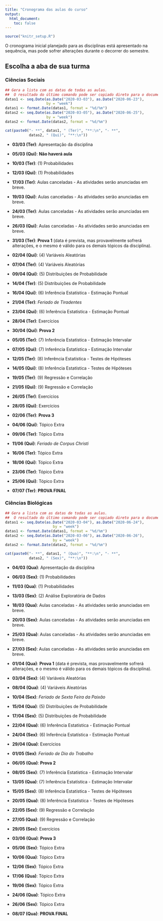 ```yaml
---
title: "Cronograma das aulas do curso"
output: 
  html_document:
    toc: false
---
```


```r
source("knitr_setup.R")
```


O cronograma inicial planejado para as disciplinas 
está apresentado na sequência, mas pode sofrer alterações durante o 
decorrer do semestre.

## Escolha a aba de sua turma {.tabset}

### Ciências Sociais

```r
## Gera a lista com as datas de todas as aulas. 
##  O resultado do último comando pode ser copiado direto para o documento
datas1 <- seq.Date(as.Date("2020-03-03"), as.Date("2020-06-23"),
                   by = "week")
datas1 <- format.Date(datas1, format = "%d/%m")
datas2 <- seq.Date(as.Date("2020-03-05"), as.Date("2020-06-25"),
                   by = "week")
datas2 <- format.Date(datas2, format = "%d/%m")

cat(paste0("- **", datas1, " (Ter)", "**:\n", "- **",
           datas2, " (Qui)", "**:\n"))
```

- **03/03 (Ter)**: Apresentação da disciplina
- **05/03 (Qui)**: **Não haverá aula**
 - **10/03 (Ter)**: (1) Probabilidades
- **12/03 (Qui)**: (1) Probabilidades
 - **17/03 (Ter)**: Aulas canceladas - As atividades serão anunciadas em breve.
- **19/03 (Qui)**: Aulas canceladas - As atividades serão anunciadas em breve.
 - **24/03 (Ter)**: Aulas canceladas - As atividades serão anunciadas em breve.
- **26/03 (Qui)**: Aulas canceladas - As atividades serão anunciadas em breve.
 - **31/03 (Ter)**: **Prova 1** (data é prevista, mas provavelmente sofrerá alterações, 
                    e o mesmo é válido para os demais tópicos da disciplina).

- **02/04 (Qui)**: (4) Variáveis Aleatórias
 - **07/04 (Ter)**: (4) Variáveis Aleatórias
- **09/04 (Qui)**: (5) Distribuições de Probabilidade
 - **14/04 (Ter)**: (5) Distribuições de Probabilidade
- **16/04 (Qui)**: (6) Inferência Estatística - Estimação Pontual
 - **21/04 (Ter)**: *Feriado de Tiradentes*
- **23/04 (Qui)**: (6) Inferência Estatística - Estimação Pontual
 - **28/04 (Ter)**: Exercícios
- **30/04 (Qui)**: **Prova 2**

 - **05/05 (Ter)**: (7) Inferência Estatística - Estimação Intervalar
- **07/05 (Qui)**: (7) Inferência Estatística - Estimação Intervalar
 - **12/05 (Ter)**: (8) Inferência Estatística - Testes de Hipóteses
- **14/05 (Qui)**: (8) Inferência Estatística - Testes de Hipóteses
 - **19/05 (Ter)**: (9) Regressão e Correlação
- **21/05 (Qui)**:  (9) Regressão e Correlação
 - **26/05 (Ter)**: Exercícios
- **28/05 (Qui)**: Exercícios
 - **02/06 (Ter)**: **Prova 3**
 
- **04/06 (Qui)**: Tópico Extra
 - **09/06 (Ter)**: Tópico Extra
- **11/06 (Qui)**: *Feriado de Corpus Christi*
 - **16/06 (Ter)**: Tópico Extra
- **18/06 (Qui)**: Tópico Extra
 - **23/06 (Ter)**: Tópico Extra
- **25/06 (Qui)**: Tópico Extra

- **07/07 (Ter)**: **PROVA FINAL**





### Ciências Biológicas

```r
## Gera a lista com as datas de todas as aulas. 
##  O resultado do último comando pode ser copiado direto para o documento
datas1 <- seq.Date(as.Date("2020-03-04"), as.Date("2020-06-24"),
                      by = "week")
datas1 <- format.Date(datas1, format = "%d/%m")
datas2 <- seq.Date(as.Date("2020-03-06"), as.Date("2020-06-26"),
                      by = "week")
datas2 <- format.Date(datas2, format = "%d/%m")

cat(paste0("- **", datas1, " (Qua)", "**:\n", "- **",
           datas2, " (Sex)", "**:\n"))
```

- **04/03 (Qua)**: Apresentação da disciplina
- **06/03 (Sex)**: (1) Probabilidades
 - **11/03 (Qua)**: (1) Probabilidades
- **13/03 (Sex)**: (2) Análise Exploratória de Dados
 - **18/03 (Qua)**: Aulas canceladas - As atividades serão anunciadas em breve.
- **20/03 (Sex)**: Aulas canceladas - As atividades serão anunciadas em breve.
 - **25/03 (Qua)**: Aulas canceladas - As atividades serão anunciadas em breve.
- **27/03 (Sex)**: Aulas canceladas - As atividades serão anunciadas em breve.
 - **01/04 (Qua)**: **Prova 1** (data é prevista, mas provavelmente sofrerá alterações, 
                    e o mesmo é válido para os demais tópicos da disciplina).
 
- **03/04 (Sex)**: (4) Variáveis Aleatórias
 - **08/04 (Qua)**: (4) Variáveis Aleatórias
- **10/04 (Sex)**: *Feriado de Sexta Feira da Paixão*
 - **15/04 (Qua)**: (5) Distribuições de Probabilidade
- **17/04 (Sex)**: (5) Distribuições de Probabilidade
 - **22/04 (Qua)**: (6) Inferência Estatística - Estimação Pontual
- **24/04 (Sex)**: (6) Inferência Estatística - Estimação Pontual
 - **29/04 (Qua)**: Exercícios
- **01/05 (Sex)**: *Feriado de Dia do Trabalho*
 - **06/05 (Qua)**: **Prova 2**
 
- **08/05 (Sex)**: (7) Inferência Estatística - Estimação Intervalar
 - **13/05 (Qua)**: (7) Inferência Estatística - Estimação Intervalar
- **15/05 (Sex)**: (8) Inferência Estatística - Testes de Hipóteses
 - **20/05 (Qua)**: (8) Inferência Estatística - Testes de Hipóteses
- **22/05 (Sex)**: (9) Regressão e Correlação
 - **27/05 (Qua)**: (9) Regressão e Correlação
- **29/05 (Sex)**: Exercícios
 - **03/06 (Qua)**: **Prova 3**
 
- **05/06 (Sex)**: Tópico Extra
 - **10/06 (Qua)**: Tópico Extra
- **12/06 (Sex)**: Tópico Extra
 - **17/06 (Qua)**: Tópico Extra
- **19/06 (Sex)**: Tópico Extra
 - **24/06 (Qua)**: Tópico Extra
- **26/06 (Sex)**: Tópico Extra

- **08/07 (Qua)**: **PROVA FINAL**










